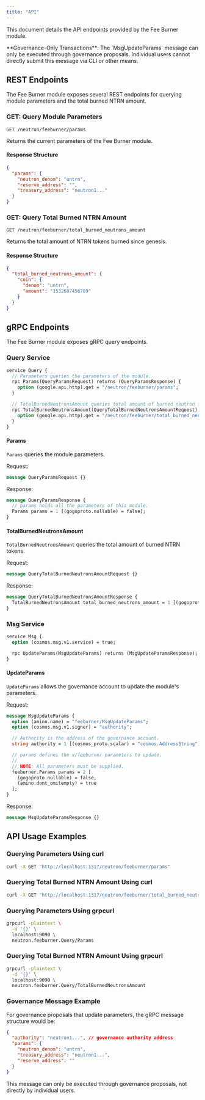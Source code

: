 ```yaml
---
title: "API"
---
```


This document details the API endpoints provided by the Fee Burner module.

<Warning>
**Governance-Only Transactions**: The `MsgUpdateParams` message can only be executed through governance proposals. Individual users cannot directly submit this message via CLI or other means.
</Warning>

## REST Endpoints

The Fee Burner module exposes several REST endpoints for querying module parameters and the total burned NTRN amount.

### GET: Query Module Parameters

```
GET /neutron/feeburner/params
```

Returns the current parameters of the Fee Burner module.

#### Response Structure

```json
{
  "params": {
    "neutron_denom": "untrn",
    "reserve_address": "",
    "treasury_address": "neutron1..."
  }
}
```

### GET: Query Total Burned NTRN Amount

```
GET /neutron/feeburner/total_burned_neutrons_amount
```

Returns the total amount of NTRN tokens burned since genesis.

#### Response Structure

```json
{
  "total_burned_neutrons_amount": {
    "coin": {
      "denom": "untrn",
      "amount": "1532687456789"
    }
  }
}
```

## gRPC Endpoints

The Fee Burner module exposes gRPC query endpoints.

### Query Service

```protobuf
service Query {
  // Parameters queries the parameters of the module.
  rpc Params(QueryParamsRequest) returns (QueryParamsResponse) {
    option (google.api.http).get = "/neutron/feeburner/params";
  }

  // TotalBurnedNeutronsAmount queries total amount of burned neutron fees.
  rpc TotalBurnedNeutronsAmount(QueryTotalBurnedNeutronsAmountRequest) returns (QueryTotalBurnedNeutronsAmountResponse) {
    option (google.api.http).get = "/neutron/feeburner/total_burned_neutrons_amount";
  }
}
```

#### Params

`Params` queries the module parameters.

Request:
```protobuf
message QueryParamsRequest {}
```

Response:
```protobuf
message QueryParamsResponse {
  // params holds all the parameters of this module.
  Params params = 1 [(gogoproto.nullable) = false];
}
```

#### TotalBurnedNeutronsAmount

`TotalBurnedNeutronsAmount` queries the total amount of burned NTRN tokens.

Request:
```protobuf
message QueryTotalBurnedNeutronsAmountRequest {}
```

Response:
```protobuf
message QueryTotalBurnedNeutronsAmountResponse {
  TotalBurnedNeutronsAmount total_burned_neutrons_amount = 1 [(gogoproto.nullable) = false];
}
```

### Msg Service

```protobuf
service Msg {
  option (cosmos.msg.v1.service) = true;

  rpc UpdateParams(MsgUpdateParams) returns (MsgUpdateParamsResponse);
}
```

#### UpdateParams

`UpdateParams` allows the governance account to update the module's parameters.

Request:
```protobuf
message MsgUpdateParams {
  option (amino.name) = "feeburner/MsgUpdateParams";
  option (cosmos.msg.v1.signer) = "authority";

  // Authority is the address of the governance account.
  string authority = 1 [(cosmos_proto.scalar) = "cosmos.AddressString"];

  // params defines the x/feeburner parameters to update.
  //
  // NOTE: All parameters must be supplied.
  feeburner.Params params = 2 [
    (gogoproto.nullable) = false,
    (amino.dont_omitempty) = true
  ];
}
```

Response:
```protobuf
message MsgUpdateParamsResponse {}
```

## API Usage Examples

### Querying Parameters Using curl

```bash
curl -X GET "http://localhost:1317/neutron/feeburner/params"
```

### Querying Total Burned NTRN Amount Using curl

```bash
curl -X GET "http://localhost:1317/neutron/feeburner/total_burned_neutrons_amount"
```

### Querying Parameters Using grpcurl

```bash
grpcurl -plaintext \
  -d '{}' \
  localhost:9090 \
  neutron.feeburner.Query/Params
```

### Querying Total Burned NTRN Amount Using grpcurl

```bash
grpcurl -plaintext \
  -d '{}' \
  localhost:9090 \
  neutron.feeburner.Query/TotalBurnedNeutronsAmount
```

### Governance Message Example

For governance proposals that update parameters, the gRPC message structure would be:

```json
{
  "authority": "neutron1...", // governance authority address
  "params": {
    "neutron_denom": "untrn",
    "treasury_address": "neutron1...",
    "reserve_address": ""
  }
}
```

<Note>
This message can only be executed through governance proposals, not directly by individual users.
</Note> 
